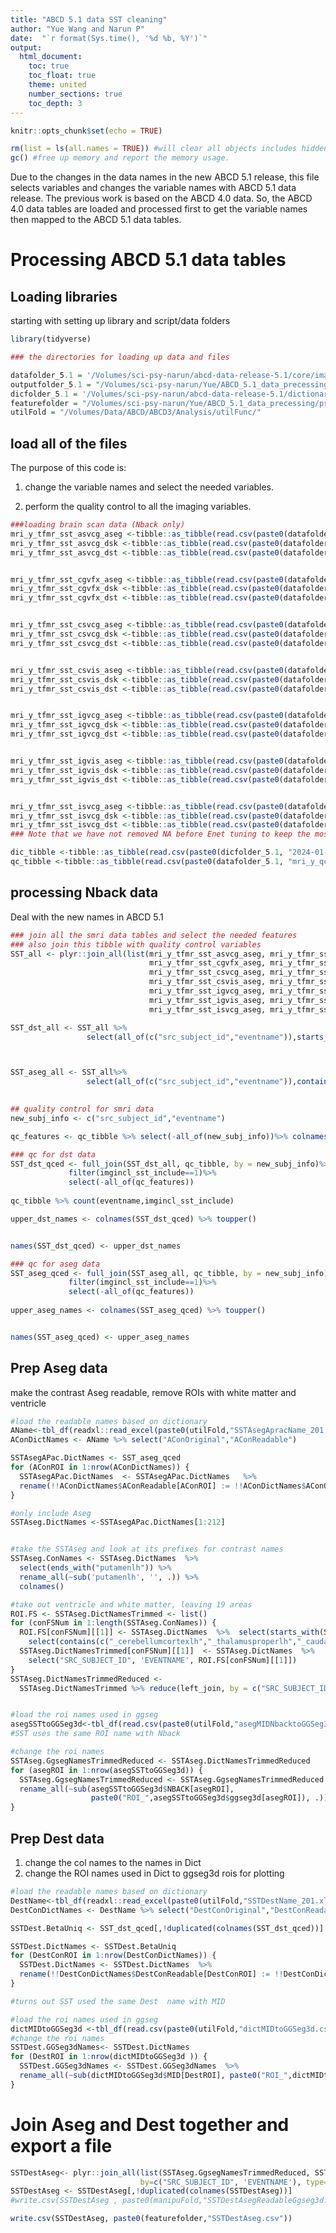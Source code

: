 ```yaml
---
title: "ABCD 5.1 data SST cleaning"
author: "Yue Wang and Narun P"
date:  "`r format(Sys.time(), '%d %b, %Y')`"
output: 
  html_document:
    toc: true
    toc_float: true
    theme: united
    number_sections: true
    toc_depth: 3
---
```


```r
knitr::opts_chunk$set(echo = TRUE)
```


```r
rm(list = ls(all.names = TRUE)) #will clear all objects includes hidden objects.
gc() #free up memory and report the memory usage.
```

Due to the changes in the data names in the new ABCD 5.1 release, this file selects variables and changes the variable names with ABCD 5.1 data release. The previous work is based on the ABCD 4.0 data. So, the ABCD 4.0 data tables are loaded and processed first to get the variable names then mapped to the ABCD 5.1 data tables.




# Processing ABCD 5.1 data tables

## Loading libraries

starting with setting up library and script/data folders

```r

library(tidyverse)

```

```r
### the directories for loading up data and files

datafolder_5.1 = '/Volumes/sci-psy-narun/abcd-data-release-5.1/core/imaging/'
outputfolder_5.1 = "/Volumes/sci-psy-narun/Yue/ABCD_5.1_data_precessing/processed_data/"
dicfolder_5.1 = '/Volumes/sci-psy-narun/abcd-data-release-5.1/dictionary/'
featurefolder = "/Volumes/sci-psy-narun/Yue/ABCD_5.1_data_precessing/processed_data/"
utilFold = "/Volumes/Data/ABCD/ABCD3/Analysis/utilFunc/"
```


## load all of the files

The purpose of this code is:

1. change the variable names and select the needed variables.

2. perform the quality control to all the imaging variables.

```r
###loading brain scan data (Nback only)
mri_y_tfmr_sst_asvcg_aseg <-tibble::as_tibble(read.csv(paste0(datafolder_5.1,"mri_y_tfmr_sst_asvcg_aseg.csv"))) 
mri_y_tfmr_sst_asvcg_dsk <-tibble::as_tibble(read.csv(paste0(datafolder_5.1,"mri_y_tfmr_sst_asvcg_dsk.csv"))) 
mri_y_tfmr_sst_asvcg_dst <-tibble::as_tibble(read.csv(paste0(datafolder_5.1,"mri_y_tfmr_sst_asvcg_dst.csv"))) 


mri_y_tfmr_sst_cgvfx_aseg <-tibble::as_tibble(read.csv(paste0(datafolder_5.1,"mri_y_tfmr_sst_cgvfx_aseg.csv"))) 
mri_y_tfmr_sst_cgvfx_dsk <-tibble::as_tibble(read.csv(paste0(datafolder_5.1,"mri_y_tfmr_sst_cgvfx_dsk.csv"))) 
mri_y_tfmr_sst_cgvfx_dst <-tibble::as_tibble(read.csv(paste0(datafolder_5.1,"mri_y_tfmr_sst_cgvfx_dst.csv"))) 


mri_y_tfmr_sst_csvcg_aseg <-tibble::as_tibble(read.csv(paste0(datafolder_5.1,"mri_y_tfmr_sst_csvcg_aseg.csv"))) 
mri_y_tfmr_sst_csvcg_dsk <-tibble::as_tibble(read.csv(paste0(datafolder_5.1,"mri_y_tfmr_sst_csvcg_dsk.csv"))) 
mri_y_tfmr_sst_csvcg_dst <-tibble::as_tibble(read.csv(paste0(datafolder_5.1,"mri_y_tfmr_sst_csvcg_dst.csv"))) 


mri_y_tfmr_sst_csvis_aseg <-tibble::as_tibble(read.csv(paste0(datafolder_5.1,"mri_y_tfmr_sst_csvis_aseg.csv"))) 
mri_y_tfmr_sst_csvis_dsk <-tibble::as_tibble(read.csv(paste0(datafolder_5.1,"mri_y_tfmr_sst_csvis_dsk.csv"))) 
mri_y_tfmr_sst_csvis_dst <-tibble::as_tibble(read.csv(paste0(datafolder_5.1,"mri_y_tfmr_sst_csvis_dst.csv"))) 


mri_y_tfmr_sst_igvcg_aseg <-tibble::as_tibble(read.csv(paste0(datafolder_5.1,"mri_y_tfmr_sst_igvcg_aseg.csv"))) 
mri_y_tfmr_sst_igvcg_dsk <-tibble::as_tibble(read.csv(paste0(datafolder_5.1,"mri_y_tfmr_sst_igvcg_dsk.csv"))) 
mri_y_tfmr_sst_igvcg_dst <-tibble::as_tibble(read.csv(paste0(datafolder_5.1,"mri_y_tfmr_sst_igvcg_dst.csv"))) 


mri_y_tfmr_sst_igvis_aseg <-tibble::as_tibble(read.csv(paste0(datafolder_5.1,"mri_y_tfmr_sst_igvis_aseg.csv"))) 
mri_y_tfmr_sst_igvis_dsk <-tibble::as_tibble(read.csv(paste0(datafolder_5.1,"mri_y_tfmr_sst_igvis_dsk.csv"))) 
mri_y_tfmr_sst_igvis_dst <-tibble::as_tibble(read.csv(paste0(datafolder_5.1,"mri_y_tfmr_sst_igvis_dst.csv"))) 


mri_y_tfmr_sst_isvcg_aseg <-tibble::as_tibble(read.csv(paste0(datafolder_5.1,"mri_y_tfmr_sst_isvcg_aseg.csv"))) 
mri_y_tfmr_sst_isvcg_dsk <-tibble::as_tibble(read.csv(paste0(datafolder_5.1,"mri_y_tfmr_sst_isvcg_dsk.csv"))) 
mri_y_tfmr_sst_isvcg_dst <-tibble::as_tibble(read.csv(paste0(datafolder_5.1,"mri_y_tfmr_sst_isvcg_dst.csv"))) 
### Note that we have not removed NA before Enet tuning to keep the most number of participants

dic_tibble <-tibble::as_tibble(read.csv(paste0(dicfolder_5.1, "2024-01-23_03_20_38.681784-ABCD_Data_Dictionary.csv"))) 
qc_tibble <-tibble::as_tibble(read.csv(paste0(datafolder_5.1, "mri_y_qc_incl.csv"))) 
```
## processing Nback data

 Deal with the new names in ABCD 5.1


```r
### join all the smri data tables and select the needed features 
### also join this tibble with quality control variables
SST_all <- plyr::join_all(list(mri_y_tfmr_sst_asvcg_aseg, mri_y_tfmr_sst_asvcg_dsk, mri_y_tfmr_sst_asvcg_dst,
                               mri_y_tfmr_sst_cgvfx_aseg, mri_y_tfmr_sst_cgvfx_dsk,mri_y_tfmr_sst_cgvfx_dst, 
                               mri_y_tfmr_sst_csvcg_aseg, mri_y_tfmr_sst_csvcg_dsk, mri_y_tfmr_sst_csvcg_dst,
                               mri_y_tfmr_sst_csvis_aseg, mri_y_tfmr_sst_csvis_dsk,mri_y_tfmr_sst_csvis_dst, 
                               mri_y_tfmr_sst_igvcg_aseg, mri_y_tfmr_sst_igvcg_dsk, mri_y_tfmr_sst_igvcg_dst,
                               mri_y_tfmr_sst_igvis_aseg, mri_y_tfmr_sst_igvis_dsk, mri_y_tfmr_sst_igvis_dst,
                               mri_y_tfmr_sst_isvcg_aseg, mri_y_tfmr_sst_isvcg_dsk, mri_y_tfmr_sst_isvcg_dst ), by=c("src_subject_id","eventname" ), type='full')

SST_dst_all <- SST_all %>%
                 select(all_of(c("src_subject_id","eventname")),starts_with("tfsstabwdp_"))



SST_aseg_all <- SST_all%>%
                 select(all_of(c("src_subject_id","eventname")),contains("_bscs_"),contains("_bcdk_"))

 
## quality control for smri data
new_subj_info <- c("src_subject_id","eventname")  

qc_features <- qc_tibble %>% select(-all_of(new_subj_info))%>% colnames()

### qc for dst data
SST_dst_qced <- full_join(SST_dst_all, qc_tibble, by = new_subj_info)%>%
             filter(imgincl_sst_include==1)%>%
             select(-all_of(qc_features))
             
qc_tibble %>% count(eventname,imgincl_sst_include)

upper_dst_names <- colnames(SST_dst_qced) %>% toupper() 


names(SST_dst_qced) <- upper_dst_names

### qc for aseg data
SST_aseg_qced <- full_join(SST_aseg_all, qc_tibble, by = new_subj_info)%>%
             filter(imgincl_sst_include==1)%>%
             select(-all_of(qc_features))
             
upper_aseg_names <- colnames(SST_aseg_qced) %>% toupper() 


names(SST_aseg_qced) <- upper_aseg_names


```



## Prep Aseg data
make the contrast Aseg readable, remove ROIs with white matter and ventricle 

```r
#load the readable names based on dictionary
AName<-tbl_df(readxl::read_excel(paste0(utilFold,"SSTAsegApracName_201.xlsx")))
AConDictNames <- AName %>% select("AConOriginal","AConReadable")

SSTAsegAPac.DictNames <- SST_aseg_qced 
for (AConROI in 1:nrow(AConDictNames)) {
  SSTAsegAPac.DictNames  <- SSTAsegAPac.DictNames   %>%
  rename(!!AConDictNames$AConReadable[AConROI] := !!AConDictNames$AConOriginal[AConROI])  
}

#only include Aseg
SSTAseg.DictNames <-SSTAsegAPac.DictNames[1:212]


#take the SSTAseg and look at its prefixes for contrast names
SSTAseg.ConNames <- SSTAseg.DictNames  %>%
  select(ends_with("putamenlh")) %>%
  rename_all(~sub('putamenlh', '', .)) %>%
  colnames()

#take out ventricle and white matter, leaving 19 areas
ROI.FS <- SSTAseg.DictNamesTrimmed <- list()
for (conFSNum in 1:length(SSTAseg.ConNames)) {
  ROI.FS[conFSNum][[1]] <- SSTAseg.DictNames  %>%  select(starts_with(SSTAseg.ConNames[[conFSNum]])) %>% 
    select(contains(c("_cerebellumcortexlh","_thalamusproperlh","_caudatelh","_putamenlh","_pallidumlh","_brainstem","_hippocampuslh","_amygdalalh","_accumbensarealh","_ventraldclh","_cerebellumcortexrh","_thalamusproperrh","_caudaterh","_putamenrh","_pallidumrh","hippocampusrh","_amygdalarh","_accumbensarearh","_ventraldcrh"))) %>% colnames()
  SSTAseg.DictNamesTrimmed[conFSNum][[1]]  <- SSTAseg.DictNames  %>% 
    select("SRC_SUBJECT_ID", 'EVENTNAME', ROI.FS[conFSNum][[1]]) 
}
SSTAseg.DictNamesTrimmedReduced <- 
  SSTAseg.DictNamesTrimmed %>% reduce(left_join, by = c("SRC_SUBJECT_ID", 'EVENTNAME'))


#load the roi names used in ggseg
asegSSTtoGGSeg3d<-tbl_df(read.csv(paste0(utilFold,"asegMIDNbacktoGGSeg3d_19.csv")))
#SST uses the same ROI name with Nback

#change the roi names 
SSTAseg.GgsegNamesTrimmedReduced <- SSTAseg.DictNamesTrimmedReduced
for (asegROI in 1:nrow(asegSSTtoGGSeg3d)) {
  SSTAseg.GgsegNamesTrimmedReduced <- SSTAseg.GgsegNamesTrimmedReduced  %>%
  rename_all(~sub(asegSSTtoGGSeg3d$NBACK[asegROI], 
                  paste0("ROI_",asegSSTtoGGSeg3d$ggseg3d[asegROI]), .))
}

```

## Prep Dest data
1) change the col names to the names in Dict
2) change the ROI names used in Dict to ggseg3d rois for plotting

```r

#load the readable names based on dictionary
DestName<-tbl_df(readxl::read_excel(paste0(utilFold,"SSTDestName_201.xlsx")))
DestConDictNames <- DestName %>% select("DestConOriginal","DestConReadable")

SSTDest.BetaUniq <- SST_dst_qced[,!duplicated(colnames(SST_dst_qced))]

SSTDest.DictNames <- SSTDest.BetaUniq
for (DestConROI in 1:nrow(DestConDictNames)) {
  SSTDest.DictNames <- SSTDest.DictNames  %>%
  rename(!!DestConDictNames$DestConReadable[DestConROI] := !!DestConDictNames$DestConOriginal[DestConROI])  
}

#turns out SST used the same Dest  name with MID

#load the roi names used in ggseg
dictMIDtoGGSeg3d <-tbl_df(read.csv(paste0(utilFold,"dictMIDtoGGSeg3d.csv")))
#change the roi names 
SSTDest.GGSeg3dNames<- SSTDest.DictNames
for (DestROI in 1:nrow(dictMIDtoGGSeg3d )) {
  SSTDest.GGSeg3dNames <- SSTDest.GGSeg3dNames  %>%
  rename_all(~sub(dictMIDtoGGSeg3d$MID[DestROI], paste0("ROI_",dictMIDtoGGSeg3d$ggseg3d[DestROI]), .))
}

```


# Join Aseg and Dest together and export a file
```r
SSTDestAseg<- plyr::join_all(list(SSTAseg.GgsegNamesTrimmedReduced, SSTDest.GGSeg3dNames), 
                             by=c("SRC_SUBJECT_ID", 'EVENTNAME'), type='left')
SSTDestAseg <- SSTDestAseg[,!duplicated(colnames(SSTDestAseg))]
#write.csv(SSTDestAseg , paste0(manipuFold,"SSTDestAsegReadableGgseg3d.csv"))
```




```r
write.csv(SSTDestAseg, paste0(featurefolder,"SSTDestAseg.csv"))

```